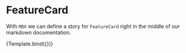 
<Meta title="Layout/FeatureCard" component={FeatureCard} />

# FeatureCard

With `MDX` we can define a story for `FeatureCard` right in the middle of our
markdown documentation.


<Canvas>
  <Story name="featureCard" args={{ title: "..." }}>
    {Template.bind({})}
  </Story>
</Canvas>

<ArgsTable of={FeatureCard} />
